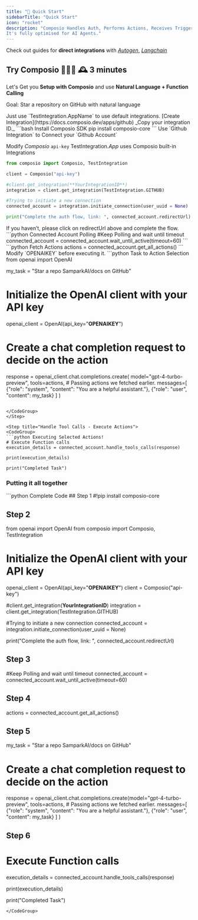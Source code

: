 ```yaml
---
title: "🚀 Quick Start"
sidebarTitle: "Quick Start"
icon: "rocket"
description: "Composio Handles Auth, Performs Actions, Receives Triggers for your users. 
It's fully optimised for AI Agents."
---
```


<Note> Check out guides for **direct integrations** with [*Autogen*](https://docs.composio.dev/framework/autogen), [*Langchain*](https://docs.composio.dev/framework/langchain) </Note>  

## Try Composio 🧑🏻‍💻 🕰️ 3 minutes
Let's Get you **Setup with Composio** and use **Natural Language + Function Calling**


<Tip>Goal: Star a repository on GitHub with natural language</Tip>

<Steps> 
<Step title="Setting Up GitHub Integration">
<AccordionGroup title="Select the option that suits you best.">
<Accordion title="Use Test Integration (Default) - Easy Start">
Just use `TestIntegration.AppName` to use default integrations.
</Accordion>
<Accordion title="Create your Integration - By Registering Github Developer App">
[Create Integration](https://docs.composio.dev/apps/github) _Copy your integration ID._
</Accordion>
</AccordionGroup>

</Step>

<Step title="Authenticating Github">
<CodeGroup>
```bash Install Composio SDK 
pip install composio-core
```
</CodeGroup>
Use `Github Integration` to Connect your `Github Account`

Modify *Composio* `api-key` 
<Tip> TestIntegration.*App* uses Composio built-in Integrations </Tip>
<CodeGroup>
```python Auth via OAuth 
from composio import Composio, TestIntegration

client = Composio("api-key") 

#client.get_integration(**YourIntegrationID**)
integration = client.get_integration(TestIntegration.GITHUB)

#Trying to initiate a new connection
connected_account = integration.initiate_connection(user_uuid = None)

print("Complete the auth flow, link: ", connected_account.redirectUrl)

```

</CodeGroup>
</Step>
<Step title="Wait for Connected Account Status to be 'Active'">
  If you haven’t, please click on redirectUrl above and complete the flow.
  <CodeGroup>
    ```python Connected Account Polling
    #Keep Polling and wait until timeout
    connected_account = connected_account.wait_until_active(timeout=60)
    ```
  </CodeGroup>
</Step>

<Step title="Supported Actions">
  <CodeGroup>
    ```python Fetch Actions
    actions = connected_account.get_all_actions()
    ```
  </CodeGroup>

</Step>

<Step title="Using Function Call">
Modify `OPENAIKEY` before executing it.
<CodeGroup>
```python Task to Action Selection
from openai import OpenAI

my_task = "Star a repo SamparkAI/docs on GitHub"

# Initialize the OpenAI client with your API key
openai_client = OpenAI(api_key="******OPENAIKEY******")

# Create a chat completion request to decide on the action
response = openai_client.chat.completions.create(
model="gpt-4-turbo-preview",
tools=actions, # Passing actions we fetched earlier.
messages=[
    {"role": "system", "content": "You are a helpful assistant."},
    {"role": "user", "content": my_task}
  ]
)
```

</CodeGroup>
</Step>

<Step title="Handle Tool Calls - Execute Actions">
<CodeGroup>
```python Executing Selected Actions!
# Execute Function calls
execution_details = connected_account.handle_tools_calls(response)

print(execution_details)

print("Completed Task")

```

</CodeGroup>
</Step>
</Steps>

### Putting it all together

<CodeGroup>
```python Complete Code 
## Step 1
#!pip install composio-core

## Step 2
from openai import OpenAI
from composio import Composio, TestIntegration

# Initialize the OpenAI client with your API key
openai_client = OpenAI(api_key="******OPENAIKEY******")
client = Composio("api-key") 

#client.get_integration(**YourIntegrationID**)
integration = client.get_integration(TestIntegration.GITHUB)

#Trying to initiate a new connection
connected_account = integration.initiate_connection(user_uuid = None)

print("Complete the auth flow, link: ", connected_account.redirectUrl)

## Step 3
#Keep Polling and wait until timeout
connected_account = connected_account.wait_until_active(timeout=60)

## Step 4 
actions = connected_account.get_all_actions()

## Step 5
my_task = "Star a repo SamparkAI/docs on GitHub"



# Create a chat completion request to decide on the action
response = openai_client.chat.completions.create(model="gpt-4-turbo-preview",
tools=actions, # Passing actions we fetched earlier.
messages=[
    {"role": "system", "content": "You are a helpful assistant."},
    {"role": "user", "content": my_task}
  ]
)

## Step 6
# Execute Function calls
execution_details = connected_account.handle_tools_calls(response)

print(execution_details)

print("Completed Task")
```
</CodeGroup>